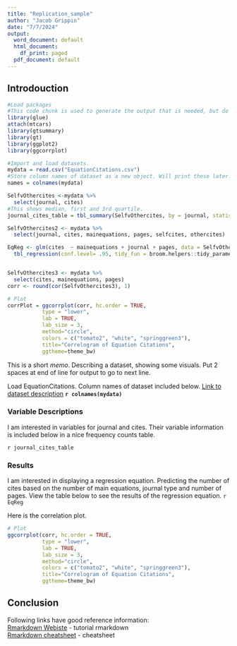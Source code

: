 ---
title: "Replication_sample"
author: "Jacob Grippin"
date: "7/7/2024"
output:
  word_document: default
  html_document:
    df_print: paged
  pdf_document: default
---

## Introdouction
```{r preparations, include=FALSE}
#Load packages
#This code chunk is used to generate the output that is needed, but do not print the results. I will print those later. 
library(glue)
attach(mtcars)
library(gtsummary)
library(gt)
library(ggplot2)
library(ggcorrplot)

#Import and load datasets. 
mydata = read.csv("EquationCitations.csv")
#Store column names of dataset as a new object. Will print these later. 
names = colnames(mydata)

SelfvOthercites <-mydata %>% 
  select(journal, cites)
#This shows median, first and 3rd quartile. 
journal_cites_table = tbl_summary(SelfvOthercites, by = journal, statistic = list(all_continuous() ~ "{mean} ({sd})"))

SelfvOthercites2 <- mydata %>% 
  select(journal, cites, mainequations, pages, selfcites, othercites)

EqReg <- glm(cites  ~ mainequations + journal + pages, data = SelfvOthercites2) %>%
  tbl_regression(conf.level= .95, tidy_fun = broom.helpers::tidy_parameters)


SelfvOthercites3 <- mydata %>% 
  select(cites, mainequations, pages)
corr <- round(cor(SelfvOthercites3), 1)

# Plot
corrPlot = ggcorrplot(corr, hc.order = TRUE, 
           type = "lower", 
           lab = TRUE, 
           lab_size = 3, 
           method="circle", 
           colors = c("tomato2", "white", "springgreen3"), 
           title="Correlogram of Equation Citations", 
           ggtheme=theme_bw)

```

This is a short *memo*. Describing a dataset, showing some visuals. Put 2 spaces at end of line for output to go to next line.  

Load EquationCitations. Column names of dataset included below. [Link to dataset description ](https://rdrr.io/cran/AER/man/EquationCitations.html)
**`r colnames(mydata)` **


### Variable Descriptions 
I am interested in variables for journal and cites. Their variable information is included below in a nice frequency counts table.  
  
`r journal_cites_table`  

### Results
I am interested in displaying a regression equation. Predicting the number of cites based on the number of main equations, journal type and number of pages. View the table below to see the results of the regression equation.
`r EqReg`  
  
  
Here is the correlation plot. 
```{r, echo = FALSE, fig.height=4}
# Plot
ggcorrplot(corr, hc.order = TRUE, 
           type = "lower", 
           lab = TRUE, 
           lab_size = 3, 
           method="circle", 
           colors = c("tomato2", "white", "springgreen3"), 
           title="Correlogram of Equation Citations", 
           ggtheme=theme_bw)

```
  

## Conclusion  
Following links have good reference information:  
[Rmarkdown Webiste](https://rmarkdown.rstudio.com/) - tutorial rmarkdown  
[Rmarkdown cheatsheet](https://rstudio.com/wp-content/uploads/2016/03/rmarkdown-cheatsheet-2.0.pdf) - cheatsheet 



